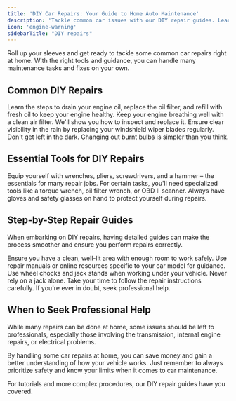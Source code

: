 ```yaml
---
title: 'DIY Car Repairs: Your Guide to Home Auto Maintenance'
description: 'Tackle common car issues with our DIY repair guides. Learn simple fixes and maintenance tips to keep your vehicle running without always needing a mechanic.'
icon: 'engine-warning'
sidebarTitle: "DIY repairs"
---
```


Roll up your sleeves and get ready to tackle some common car repairs right at home. With the right tools and guidance, you can handle many maintenance tasks and fixes on your own.

## Common DIY Repairs

<CardGroup cols={2}>
  <Card title="Changing Oil and Oil Filter" icon="oil-can">
    Learn the steps to drain your engine oil, replace the oil filter, and refill with fresh oil to keep your engine healthy.
  </Card>
  <Card title="Replacing Air Filters" icon="wind">
    Keep your engine breathing well with a clean air filter. We'll show you how to inspect and replace it.
  </Card>
  <Card title="Replacing Wiper Blades" icon="raindrops">
    Ensure clear visibility in the rain by replacing your windshield wiper blades regularly.
  </Card>
  <Card title="Changing Headlights or Taillights" icon="lightbulb">
    Don't get left in the dark. Changing out burnt bulbs is simpler than you think.
  </Card>
</CardGroup>

## Essential Tools for DIY Repairs

<Tabs>
  <Tab title="Basic Toolkit">
    Equip yourself with wrenches, pliers, screwdrivers, and a hammer – the essentials for many repair jobs.
  </Tab>
  <Tab title="Specialized Tools">
    For certain tasks, you'll need specialized tools like a torque wrench, oil filter wrench, or OBD II scanner.
  </Tab>
  <Tab title="Safety Gear">
    Always have gloves and safety glasses on hand to protect yourself during repairs.
  </Tab>
</Tabs>

## Step-by-Step Repair Guides

When embarking on DIY repairs, having detailed guides can make the process smoother and ensure you perform repairs correctly. 

<Steps>
  <Step title="Prepare Your Workspace">
    Ensure you have a clean, well-lit area with enough room to work safely.
  </Step>
  <Step title="Gather Information">
    Use repair manuals or online resources specific to your car model for guidance.
  </Step>
  <Step title="Take Safety Precautions">
    Use wheel chocks and jack stands when working under your vehicle. Never rely on a jack alone.
  </Step>
  <Step title="Follow Instructions">
    Take your time to follow the repair instructions carefully. If you're ever in doubt, seek professional help.
  </Step>
</Steps>

## When to Seek Professional Help

<Note>
While many repairs can be done at home, some issues should be left to professionals, especially those involving the transmission, internal engine repairs, or electrical problems.
</Note>

By handling some car repairs at home, you can save money and gain a better understanding of how your vehicle works. Just remember to always prioritize safety and know your limits when it comes to car maintenance.

For tutorials and more complex procedures, our DIY repair guides have you covered.